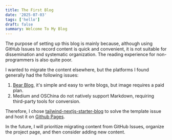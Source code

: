 ```yaml
---
title: The First Blog
date: '2025-07-03'
tags: ['hello']
draft: false
summary: Welcome To My Blog
---
```


The purpose of setting up this blog is mainly because, although using GitHub Issues to record content is quick and convenient, it is not suitable for dissemination and systematic organization. The reading experience for non-programmers is also quite poor.

I wanted to migrate the content elsewhere, but the platforms I found generally had the following issues:

1. [Bear Blog](https://bearblog.dev/), it's simple and easy to write blogs, but image requires a paid plan.
2. Medium and OSChina do not natively support Markdown, requiring third-party tools for conversion.

Therefore, I chose [tailwind-nextjs-starter-blog](https://github.com/timlrx/tailwind-nextjs-starter-blog) to solve the template issue and host it on [Github Pages](https://pages.github.com/).

In the future, I will prioritize migrating content from GitHub Issues, organize the project page, and then consider adding new content.